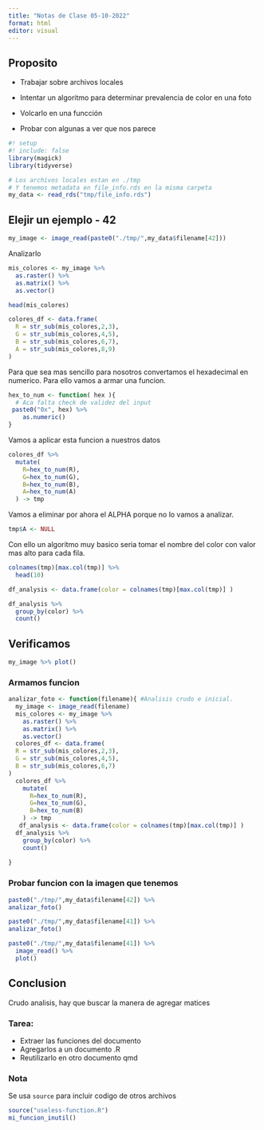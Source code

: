 ```yaml
---
title: "Notas de Clase 05-10-2022"
format: html
editor: visual
---
```


## Proposito

-   Trabajar sobre archivos locales

-   Intentar un algoritmo para determinar prevalencia de color en una foto

-   Volcarlo en una funcción

-   Probar con algunas a ver que nos parece

```r
#! setup
#! include: false
library(magick)
library(tidyverse)
```

```r
# Los archivos locales estan en ./tmp
# Y tenemos metadata en file_info.rds en la misma carpeta
my_data <- read_rds("tmp/file_info.rds")
```

## Elejir un ejemplo - 42

```r
my_image <- image_read(paste0("./tmp/",my_data$filename[42]))
```

Analizarlo

```r
mis_colores <- my_image %>% 
  as.raster() %>% 
  as.matrix() %>% 
  as.vector() 
```

```r
head(mis_colores)
```

```r
colores_df <- data.frame(
  R = str_sub(mis_colores,2,3),
  G = str_sub(mis_colores,4,5),
  B = str_sub(mis_colores,6,7),
  A = str_sub(mis_colores,8,9)
)
```

Para que sea mas sencillo para nosotros convertamos el hexadecimal en numerico. Para ello vamos a armar una funcion.

```r
hex_to_num <- function( hex ){
  # Aca falta check de validez del input
 paste0("0x", hex) %>% 
    as.numeric()
}
```

Vamos a aplicar esta funcion a nuestros datos

```r
colores_df %>% 
  mutate(
    R=hex_to_num(R),
    G=hex_to_num(G),
    B=hex_to_num(B),
    A=hex_to_num(A)
  ) -> tmp
```

Vamos a eliminar por ahora el ALPHA porque no lo vamos a analizar.

```r
tmp$A <- NULL
```

Con ello un algoritmo muy basico seria tomar el nombre del color con valor mas alto para cada fila.

```r
colnames(tmp)[max.col(tmp)] %>% 
  head(10)
```

```r
df_analysis <- data.frame(color = colnames(tmp)[max.col(tmp)] )
```

```r
df_analysis %>% 
  group_by(color) %>% 
  count()
```

## Verificamos

```r
my_image %>% plot()
```

### Armamos funcion

```r
analizar_foto <- function(filename){ #Analisis crudo e inicial.
  my_image <- image_read(filename)
  mis_colores <- my_image %>% 
    as.raster() %>% 
    as.matrix() %>% 
    as.vector() 
  colores_df <- data.frame(
  R = str_sub(mis_colores,2,3),
  G = str_sub(mis_colores,4,5),
  B = str_sub(mis_colores,6,7)
)
  colores_df %>%
    mutate(
      R=hex_to_num(R),
      G=hex_to_num(G),
      B=hex_to_num(B)
    ) -> tmp
   df_analysis <- data.frame(color = colnames(tmp)[max.col(tmp)] )
  df_analysis %>%
    group_by(color) %>%
    count()
  
}
```

### Probar funcion con la imagen que tenemos

```r
paste0("./tmp/",my_data$filename[42]) %>% 
analizar_foto()
```

```r
paste0("./tmp/",my_data$filename[41]) %>% 
analizar_foto()
```
```r
paste0("./tmp/",my_data$filename[41]) %>% 
  image_read() %>% 
  plot()
```

## Conclusion

Crudo analisis, hay que buscar la manera de agregar matices

### Tarea:

* Extraer las funciones del documento
* Agregarlos a un documento .R
* Reutilizarlo en otro documento qmd


### Nota

Se usa `source` para incluir codigo de otros archivos

```r
source("useless-function.R")
mi_funcion_inutil()
```
